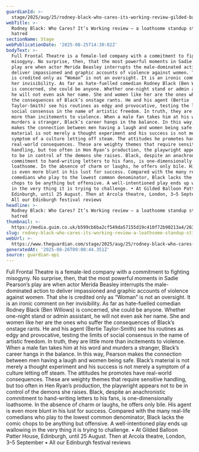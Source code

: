 ```yaml
---
guardianId: >-
  stage/2025/aug/25/rodney-black-who-cares-its-working-review-gilded-balloon-patter-house-edinburgh
webTitle: >-
  Rodney Black: Who Cares? It’s Working review – a loathsome standup stirs
  hatred
sectionName: Stage
webPublicationDate: '2025-08-25T14:30:02Z'
bodyText: >-
  Full Frontal Theatre is a female-led company with a commitment to fighting
  misogyny. No surprise, then, that the most powerful moments in Sadie Pearson’s
  play are when actor Merida Beasley interrupts the male-dominated action to
  deliver impassioned and graphic accounts of violence against women. That she
  is credited only as “Woman” is not an oversight. It is an ironic comment on
  her invisibility. As far as hate-fuelled comedian Rodney Black (Ben Willows)
  is concerned, she could be anyone. Whether one-night stand or admin assistant,
  he will not even ask her name. She and women like her are the ones who suffer
  the consequences of Black’s onstage rants. He and his agent (Bertie
  Taylor-Smith) see his routines as edgy and provocative, testing the limits of
  social consensus in the name of artistic freedom. In truth, they are little
  more than incitements to violence. When a male fan takes him at his word and
  murders a stranger, Black’s career hangs in the balance. In this way, Pearson
  makes the connection between men having a laugh and women being safe. Black’s
  material is not merely a thought experiment and his success is not merely a
  symptom of a culture letting off steam. The attitudes he promotes have
  real-world consequences. These are weighty themes that require sensitive
  handling, but too often in Hen Ryan’s production, the playwright appears not
  to be in control of the demons she raises. Black, despite an anachronistic
  commitment to hand-writing letters to his fans, is one-dimensionally
  loathsome. In the absence of charm or laughs, he offers only bile. His agent
  is even more blunt in his lust for success. Compared with the many real-life
  comedians who play to the lowest common denominator, Black lacks the comic
  chops to be anything but offensive. A well-intentioned play ends up wallowing
  in the very thing it is trying to challenge. • At Gilded Balloon Patter House,
  Edinburgh, until 25 August. Then at Arcola theatre, London, 3–5 September •
  All our Edinburgh festival reviews
headline: >-
  Rodney Black: Who Cares? It’s Working review – a loathsome standup stirs
  hatred
thumbnail: >-
  https://media.guim.co.uk/b599cb6ba2cf549da57155d19c410f72b90213a4/263_260_2326_1861/500.jpg
slug: rodney-black-who-cares-its-working-review-a-loathsome-standup-stirs-hatred
webUrl: >-
  https://www.theguardian.com/stage/2025/aug/25/rodney-black-who-cares-its-working-review-gilded-balloon-patter-house-edinburgh
generatedAt: '2025-08-26T09:00:44.351Z'
source: guardian-api
---
```

Full Frontal Theatre is a female-led company with a commitment to fighting misogyny. No surprise, then, that the most powerful moments in Sadie Pearson’s play are when actor Merida Beasley interrupts the male-dominated action to deliver impassioned and graphic accounts of violence against women. That she is credited only as “Woman” is not an oversight. It is an ironic comment on her invisibility. As far as hate-fuelled comedian Rodney Black (Ben Willows) is concerned, she could be anyone. Whether one-night stand or admin assistant, he will not even ask her name. She and women like her are the ones who suffer the consequences of Black’s onstage rants. He and his agent (Bertie Taylor-Smith) see his routines as edgy and provocative, testing the limits of social consensus in the name of artistic freedom. In truth, they are little more than incitements to violence. When a male fan takes him at his word and murders a stranger, Black’s career hangs in the balance. In this way, Pearson makes the connection between men having a laugh and women being safe. Black’s material is not merely a thought experiment and his success is not merely a symptom of a culture letting off steam. The attitudes he promotes have real-world consequences. These are weighty themes that require sensitive handling, but too often in Hen Ryan’s production, the playwright appears not to be in control of the demons she raises. Black, despite an anachronistic commitment to hand-writing letters to his fans, is one-dimensionally loathsome. In the absence of charm or laughs, he offers only bile. His agent is even more blunt in his lust for success. Compared with the many real-life comedians who play to the lowest common denominator, Black lacks the comic chops to be anything but offensive. A well-intentioned play ends up wallowing in the very thing it is trying to challenge. • At Gilded Balloon Patter House, Edinburgh, until 25 August. Then at Arcola theatre, London, 3–5 September • All our Edinburgh festival reviews
